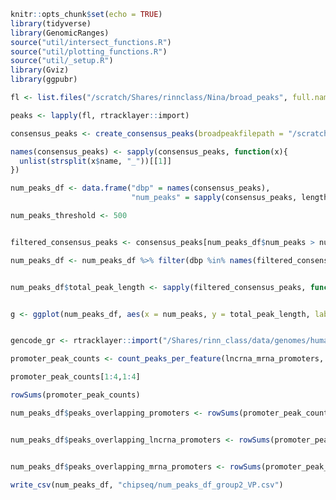 ```r
knitr::opts_chunk$set(echo = TRUE)
library(tidyverse)
library(GenomicRanges)
source("util/intersect_functions.R")
source("util/plotting_functions.R")
source("util/_setup.R")
library(Gviz)
library(ggpubr)
```

```r

fl <- list.files("/scratch/Shares/rinnclass/Nina/broad_peaks", full.names=TRUE)

peaks <- lapply(fl, rtracklayer::import)

consensus_peaks <- create_consensus_peaks(broadpeakfilepath = "/scratch/Shares/rinnclass/Nina/broad_peaks")

names(consensus_peaks) <- sapply(consensus_peaks, function(x){
  unlist(strsplit(x$name, "_"))[[1]]
})

num_peaks_df <- data.frame("dbp" = names(consensus_peaks),
                           "num_peaks" = sapply(consensus_peaks, length))

num_peaks_threshold <- 500


filtered_consensus_peaks <- consensus_peaks[num_peaks_df$num_peaks > num_peaks_threshold]

num_peaks_df <- num_peaks_df %>% filter(dbp %in% names(filtered_consensus_peaks))


num_peaks_df$total_peak_length <- sapply(filtered_consensus_peaks, function(x) sum(width(x)))


g <- ggplot(num_peaks_df, aes(x = num_peaks, y = total_peak_length, label = dbp))


gencode_gr <- rtracklayer::import("/Shares/rinn_class/data/genomes/human/gencode/v32/gencode.v32.annotation.gtf")

promoter_peak_counts <- count_peaks_per_feature(lncrna_mrna_promoters, filtered_consensus_peaks, type = "counts")

promoter_peak_counts[1:4,1:4]

rowSums(promoter_peak_counts)

num_peaks_df$peaks_overlapping_promoters <- rowSums(promoter_peak_counts)


num_peaks_df$peaks_overlapping_lncrna_promoters <- rowSums(promoter_peak_counts[,lncrna_promoters$gene_id])


num_peaks_df$peaks_overlapping_mrna_promoters <- rowSums(promoter_peak_counts[,mrna_promoters$gene_id])

write_csv(num_peaks_df, "chipseq/num_peaks_df_group2_VP.csv")

```